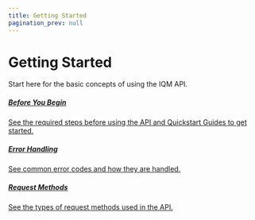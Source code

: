 ```yaml
---
title: Getting Started
pagination_prev: null
---
```



# Getting Started

Start here for the basic concepts of using the IQM API. 

<Columns>
<Column>
  <a class='card'  href="Before-You-Begin">
  <Card className='indexCards'>
    <CardHeader>
      <h5>Before You Begin</h5>
    </CardHeader>
    <CardBody>
      See the required steps before using the API and Quickstart Guides to get started.
    </CardBody>
  </Card>
  </a>
</Column>
<Column>
    <a class='card'  href="Error-Handling">
    <Card className='indexCards'>
    <CardHeader>
      <h5>Error Handling</h5>
    </CardHeader>
    <CardBody>
      See common error codes and how they are handled.
    </CardBody>
  </Card>
  </a>
</Column>
<Column>
    <a class='card'  href="Request-Methods">
    <Card className='indexCards'>
    <CardHeader>
      <h5>Request Methods</h5>
    </CardHeader>
    <CardBody>
      See the types of request methods used in the API.
    </CardBody>
  </Card>
  </a>
</Column>
</Columns>